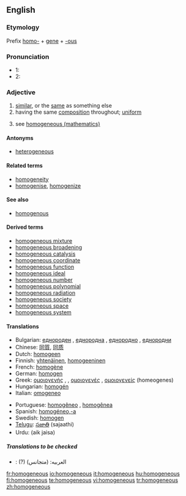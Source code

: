 ==English==

===Etymology===
Prefix [[homo-]] + [[gene]] + [[-ous]]

===Pronunciation===
*1: {{IPA|/ho.məˈdʒi.ni.əs/}}
*2: {{IPA|/həˈmɑ.dʒɪ.nəs/}}
*:{{audio|en-us-homogeneous.ogg|Audio (US)}}
*:{{audio|en-uk-homogeneous.ogg|Audio (UK)}}

===Adjective===
{{en-adj|-}}

# [[similar]], or the [[same]] as something else
# having the same [[composition]] throughout; [[uniform]]
# {{mathematics}} see [[w:homogeneous (mathematics)|homogeneous (mathematics)]]

====Antonyms====
*[[heterogeneous]]

====Related terms====
*[[homogeneity]]
*[[homogenise]], [[homogenize]]

====See also====
*[[homogenous]]

====Derived terms====
*[[homogeneous mixture]]
*[[homogeneous broadening]]
*[[homogeneous catalysis]]
*[[homogeneous coordinate]]
*[[homogeneous function]]
*[[homogeneous ideal]]
*[[homogeneous number]]
*[[homogeneous polynomial]]
*[[homogeneous radiation]]
*[[homogeneous society]]
*[[homogeneous space]]
*[[homogeneous system]]

====Translations====
{{top}}
*Bulgarian: [[еднороден]] {{m}}, [[еднородна]] {{f}}, [[еднородно]] {{n}}, [[еднородни]] {{p}}
*Chinese: [[同質]], [[同质]]
*Dutch: [[homogeen]]
*Finnish: [[yhtenäinen]], [[homogeeninen]]
*French: [[homogène]]
*German: [[homogen#German|homogen]]
*Greek: [[ομοιογενής]] {{m}}, {{f}}, [[ομοιογενές]] {{n}}, [[ομοιογενείς]] {{p}} (homeogenes)
*Hungarian: [[homogén]]
*Italian: [[omogeneo]]
{{mid}}
*Portuguese: [[homogêneo]] {{m}}, [[homogênea]] {{f}}
*Spanish: [[homogéneo,-a]]
*Swedish: [[homogen#Swedish|homogen]]
*[[Telugu]]: [[సజాతి]] (sajaathi)
*Urdu: (aik jaisa)
{{bottom}}

=====Translations to be checked=====
*{{ttbc|Arabic}}: (?) العربيه: (متجانس)

[[fr:homogeneous]]
[[io:homogeneous]]
[[it:homogeneous]]
[[hu:homogeneous]]
[[fi:homogeneous]]
[[te:homogeneous]]
[[vi:homogeneous]]
[[tr:homogeneous]]
[[zh:homogeneous]]